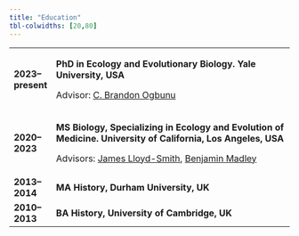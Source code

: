 ```yaml
---
title: "Education"
tbl-colwidths: [20,80]
---
```


+-------------------+----------------------------------------------------------------------------------------------------------------------------------------------+
| **2023--present** | **PhD in Ecology and Evolutionary Biology. Yale University, USA**                                                                            |
|                   |                                                                                                                                              |
|                   | Advisor: [C. Brandon Ogbunu](https://ogbunulab.yale.edu)                                                                                     |
+-------------------+----------------------------------------------------------------------------------------------------------------------------------------------+
| **2020--2023**    | **MS Biology, Specializing in Ecology and Evolution of Medicine. University of California, Los Angeles, USA**                                |
|                   |                                                                                                                                              |
|                   | Advisors: [James Lloyd-Smith](https://faculty.eeb.ucla.edu/lloydsmith/), [Benjamin Madley](https://history.ucla.edu/person/benjamin-madley/) |
+-------------------+----------------------------------------------------------------------------------------------------------------------------------------------+
| **2013--2014**    | **MA History, Durham University, UK**                                                                                                        |
+-------------------+----------------------------------------------------------------------------------------------------------------------------------------------+
| **2010--2013**    | **BA** **History, University of Cambridge, UK**                                                                                              |
+-------------------+----------------------------------------------------------------------------------------------------------------------------------------------+
